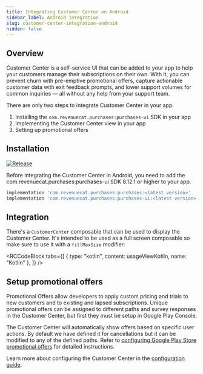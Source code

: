 ```yaml
---
title: Integrating Customer Center on Android
sidebar_label: Android Integration
slug: customer-center-integration-android
hidden: false
---
```



<YouTubeEmbed videoId="yraB5gQCUPE" title="Integrating the Customer Center" />

## Overview

Customer Center is a self-service UI that can be added to your app to help your customers manage their subscriptions on their own. With it, you can prevent churn with pre-emptive promotional offers, capture actionable customer data with exit feedback prompts, and lower support volumes for common inquiries — all without any help from your support team.

There are only two steps to integrate Customer Center in your app:

1. Installing the `com.revenuecat.purchases:purchases-ui` SDK in your app
1. Implementing the Customer Center view in your app
1. Setting up promotional offers

## Installation

[![Release](https://img.shields.io/github/release/RevenueCat/purchases-android.svg?style=flat)](https://github.com/RevenueCat/purchases-android/releases)

Before integrating the Customer Center in Android, you need to add the com.revenuecat.purchases:purchases-ui SDK 8.12.1 or higher to your app.

```groovy build.gradle
implementation 'com.revenuecat.purchases:purchases:<latest version>'
implementation 'com.revenuecat.purchases:purchases-ui:<latest version>'
```

## Integration
There's a `CustomerCenter` composable that can be used to display the Customer Center. It's intended to be used as a full screen composable so make sure to use it with a `fillMaxSize` modifier:


<RCCodeBlock
  tabs={[
    { type: "kotlin", content: usageViewKotlin, name: "Kotlin" },
  ]}
/>

## Setup promotional offers

Promotional Offers allow developers to apply custom pricing and trials to new customers and to existing and lapsed subscriptions. Unique promotional offers can be assigned to different paths and survey responses in the Customer Center, but first they must be setup in Google Play Console.

The Customer Center will automatically show offers based on specific user actions. By default we have defined it for cancellations but it can be modified to any of the defined paths. Refer to [configuring Google Play Store promotional offers](/tools/customer-center/customer-center-promo-offers-google) for detailed instructions.

Learn more about configuring the Customer Center in the [configuration guide](/tools/customer-center/customer-center-configuration).


